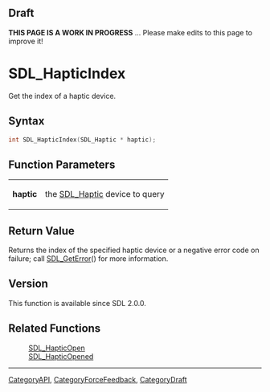 
== Draft ==

'''THIS PAGE IS A WORK IN PROGRESS''' ... Please make edits to this page to improve it!
= SDL_HapticIndex =

Get the index of a haptic device.

== Syntax ==

<syntaxhighlight lang='c'>
int SDL_HapticIndex(SDL_Haptic * haptic);
</syntaxhighlight>

== Function Parameters ==

{|
|'''haptic'''
|the [[SDL_Haptic]] device to query
|}

== Return Value ==

Returns the index of the specified haptic device or a negative error code
on failure; call [[SDL_GetError]]() for more information.



== Version ==

This function is available since SDL 2.0.0.



== Related Functions ==

:[[SDL_HapticOpen]]
:[[SDL_HapticOpened]]

----
[[CategoryAPI]], [[CategoryForceFeedback]], [[CategoryDraft]]


